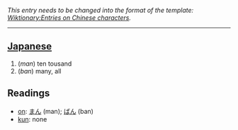 ''This entry needs to be changed into the format of the template: [[Wiktionary:Entries on Chinese characters]].''
----

== [[Japanese]] ==
#(''man'') ten tousand
#(''ban'') many, all

==Readings==
*[[on]]: [[まん]] (man); [[ばん]] (ban)
*[[kun]]: none